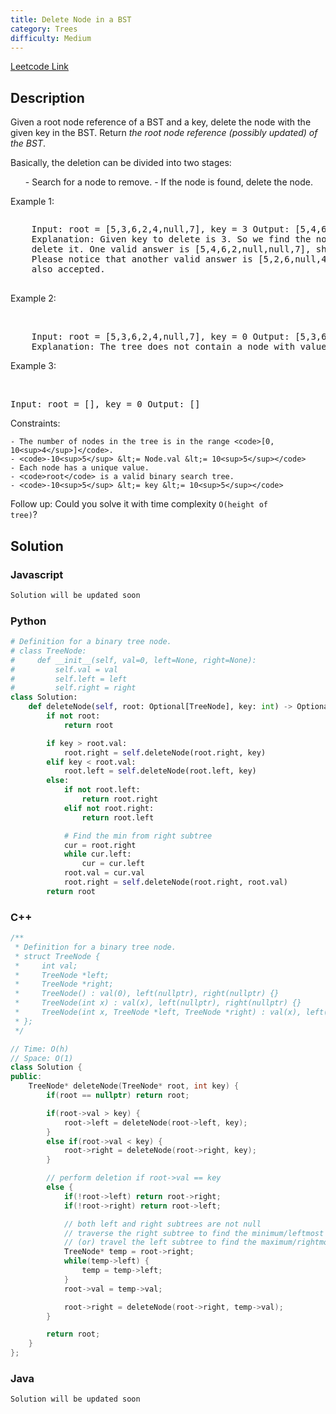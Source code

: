 ```yaml
---
title: Delete Node in a BST
category: Trees
difficulty: Medium
---
```


<Callout>

[Leetcode Link](https://leetcode.com/problems/delete-node-in-a-bst)

</Callout>

## Description

Given a root node reference of a BST and a key, delete the node with the given key in the BST. Return _the root node reference (possibly updated) of the BST_.

Basically, the deletion can be divided into two stages:

<ol>- Search for a node to remove. - If the node is found, delete the node.</ol>

Example 1:

<Image
	alt=""
	src="https://assets.leetcode.com/uploads/2020/09/04/del_node_1.jpg"
	width={800}
	height={214}
/>
<br />
<pre className="overflow-x-auto">
	Input: root = [5,3,6,2,4,null,7], key = 3 Output: [5,4,6,2,null,null,7]
	Explanation: Given key to delete is 3. So we find the node with value 3 and
	delete it. One valid answer is [5,4,6,2,null,null,7], shown in the above BST.
	Please notice that another valid answer is [5,2,6,null,4,null,7] and it&#39;s
	also accepted.
	<Image
		alt=""
		src="https://assets.leetcode.com/uploads/2020/09/04/del_node_supp.jpg"
		width={350}
		height={255}
	/>
</pre>

Example 2:

<br />
<pre className="overflow-x-auto">
	Input: root = [5,3,6,2,4,null,7], key = 0 Output: [5,3,6,2,4,null,7]
	Explanation: The tree does not contain a node with value = 0.
</pre>

Example 3:

<br />
<pre className="overflow-x-auto">Input: root = [], key = 0 Output: []</pre>

Constraints:

    - The number of nodes in the tree is in the range <code>[0, 10<sup>4</sup>]</code>.
    - <code>-10<sup>5</sup> &lt;= Node.val &lt;= 10<sup>5</sup></code>
    - Each node has a unique value.
    - <code>root</code> is a valid binary search tree.
    - <code>-10<sup>5</sup> &lt;= key &lt;= 10<sup>5</sup></code>

Follow up: Could you solve it with time complexity <code>O(height of tree)</code>?

## Solution

### Javascript

```javascript
Solution will be updated soon
```

### Python

```python
# Definition for a binary tree node.
# class TreeNode:
#     def __init__(self, val=0, left=None, right=None):
#         self.val = val
#         self.left = left
#         self.right = right
class Solution:
    def deleteNode(self, root: Optional[TreeNode], key: int) -> Optional[TreeNode]:
        if not root:
            return root

        if key > root.val:
            root.right = self.deleteNode(root.right, key)
        elif key < root.val:
            root.left = self.deleteNode(root.left, key)
        else:
            if not root.left:
                return root.right
            elif not root.right:
                return root.left

            # Find the min from right subtree
            cur = root.right
            while cur.left:
                cur = cur.left
            root.val = cur.val
            root.right = self.deleteNode(root.right, root.val)
        return root

```

### C++

```cpp
/**
 * Definition for a binary tree node.
 * struct TreeNode {
 *     int val;
 *     TreeNode *left;
 *     TreeNode *right;
 *     TreeNode() : val(0), left(nullptr), right(nullptr) {}
 *     TreeNode(int x) : val(x), left(nullptr), right(nullptr) {}
 *     TreeNode(int x, TreeNode *left, TreeNode *right) : val(x), left(left), right(right) {}
 * };
 */

// Time: O(h)
// Space: O(1)
class Solution {
public:
    TreeNode* deleteNode(TreeNode* root, int key) {
        if(root == nullptr) return root;

        if(root->val > key) {
            root->left = deleteNode(root->left, key);
        }
        else if(root->val < key) {
            root->right = deleteNode(root->right, key);
        }

        // perform deletion if root->val == key
        else {
            if(!root->left) return root->right;
            if(!root->right) return root->left;

            // both left and right subtrees are not null
            // traverse the right subtree to find the minimum/leftmost value
            // (or) travel the left subtree to find the maximum/rightmost value
            TreeNode* temp = root->right;
            while(temp->left) {
                temp = temp->left;
            }
            root->val = temp->val;

            root->right = deleteNode(root->right, temp->val);
        }

        return root;
    }
};

```

### Java

```java
Solution will be updated soon
```
